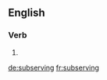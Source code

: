 ==English==

===Verb===
{{head|en}}

# {{present participle of|subserve|lang=en}}

[[de:subserving]]
[[fr:subserving]]